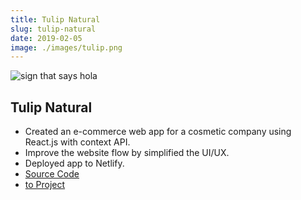 ```yaml
---
title: Tulip Natural
slug: tulip-natural
date: 2019-02-05
image: ./images/tulip.png
---
```


![sign that says hola](./images/tulip.png)

## Tulip Natural

- Created an e-commerce web app for a cosmetic company using React.js with context API.
- Improve the website flow by simplified the UI/UX.
- Deployed app to Netlify.
- <a href="https://github.com/shlommi/tulip-e-commerce" target="_blank">
    Source Code
  </a>
- <a href="https://tulip-natural-e-commerce.netlify.com/" target="_blank">
    to Project
  </a>
